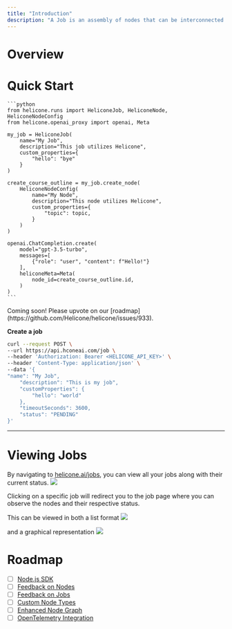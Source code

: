 ```yaml
---
title: "Introduction"
description: "A Job is an assembly of nodes that can be interconnected and evaluated as clusters. This is particularly beneficial for assessing chains and monitoring your system holistically."
---
```


# Overview

# Quick Start

<Tabs>
  <Tab title="Python (w/ package)">

    ```python
    from helicone.runs import HeliconeJob, HeliconeNode, HeliconeNodeConfig
    from helicone.openai_proxy import openai, Meta

    my_job = HeliconeJob(
        name="My Job",
        description="This job utilizes Helicone",
        custom_properties={
            "hello": "bye"
        }
    )

    create_course_outline = my_job.create_node(
        HeliconeNodeConfig(
            name="My Node",
            description="This node utilizes Helicone",
            custom_properties={
                "topic": topic,
            }
        )
    )

    openai.ChatCompletion.create(
        model="gpt-3.5-turbo",
        messages=[
            {"role": "user", "content": f"Hello!"}
        ],
        heliconeMeta=Meta(
            node_id=create_course_outline.id,
        )
    )
    ```

  </Tab>
  <Tab title="Node.js (w/ package)">
  Coming soon! Please upvote on our [roadmap](https://github.com/Helicone/helicone/issues/933).

  </Tab>
  <Tab title="cURL">

**Create a job**

```bash
curl --request POST \
--url https://api.hconeai.com/job \
--header 'Authorization: Bearer <HELICONE_API_KEY>' \
--header 'Content-Type: application/json' \
--data '{
"name": "My Job",
	"description": "This is my job",
	"customProperties": {
		"hello": "world"
	},
	"timeoutSeconds": 3600,
	"status": "PENDING"
}'
```

  </Tab>
</Tabs>

---

# Viewing Jobs

By navigating to [helicone.ai/jobs](https://www.helicone.ai/job), you can view all your jobs along with their current status.
![](images/jobs/table.png)

Clicking on a specific job will redirect you to the job page where you can observe the nodes and their respective status.

This can be viewed in both a list format
![](images/jobs/list.png)

and a graphical representation
![](images/jobs/graph.png)

# Roadmap

- [ ] [Node.js SDK](https://github.com/Helicone/helicone/issues/933)
- [ ] [Feedback on Nodes]()
- [ ] [Feedback on Jobs]()
- [ ] [Custom Node Types]()
- [ ] [Enhanced Node Graph]()
- [ ] [OpenTelemetry Integration]()
